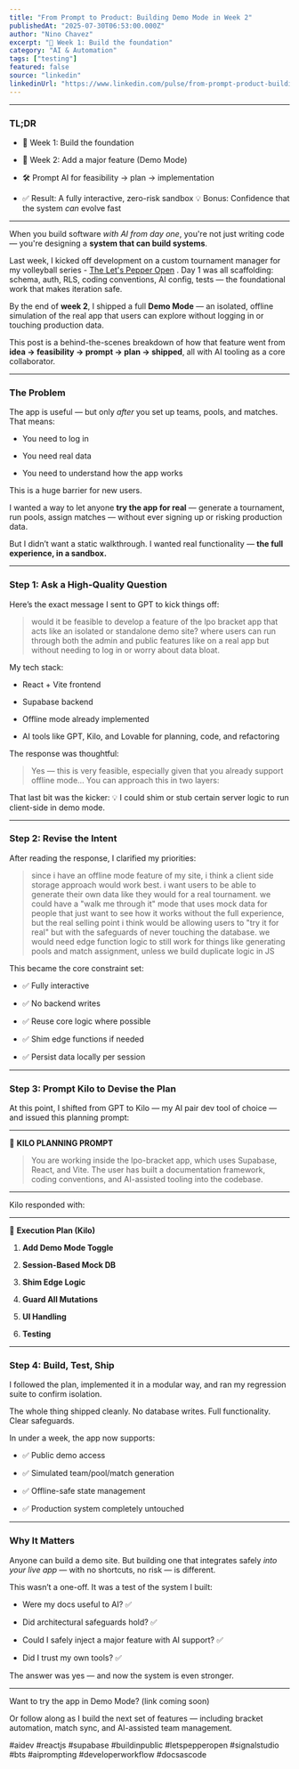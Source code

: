 ```yaml
---
title: "From Prompt to Product: Building Demo Mode in Week 2"
publishedAt: "2025-07-30T06:53:00.000Z"
author: "Nino Chavez"
excerpt: "🧱 Week 1: Build the foundation"
category: "AI & Automation"
tags: ["testing"]
featured: false
source: "linkedin"
linkedinUrl: "https://www.linkedin.com/pulse/from-prompt-product-building-demo-mode-week-2-nino-chavez-uzdic"
---
```


* * *

### TL;DR

-   🧱 Week 1: Build the foundation
    
-   🚧 Week 2: Add a major feature (Demo Mode)
    
-   🛠 Prompt AI for feasibility → plan → implementation
    
-   ✅ Result: A fully interactive, zero-risk sandbox 💡 Bonus: Confidence that the system *can* evolve fast
    

* * *

When you build software *with AI from day one*, you're not just writing code — you're designing a **system that can build systems**.

Last week, I kicked off development on a custom tournament manager for my volleyball series - [The Let's Pepper Open](https://www.letspepper.com/) . Day 1 was all scaffolding: schema, auth, RLS, coding conventions, AI config, tests — the foundational work that makes iteration safe.

By the end of **week 2**, I shipped a full **Demo Mode** — an isolated, offline simulation of the real app that users can explore without logging in or touching production data.

This post is a behind-the-scenes breakdown of how that feature went from **idea → feasibility → prompt → plan → shipped**, all with AI tooling as a core collaborator.

* * *

### The Problem

The app is useful — but only *after* you set up teams, pools, and matches. That means:

-   You need to log in
    
-   You need real data
    
-   You need to understand how the app works
    

This is a huge barrier for new users.

I wanted a way to let anyone **try the app for real** — generate a tournament, run pools, assign matches — without ever signing up or risking production data.

But I didn’t want a static walkthrough. I wanted real functionality — **the full experience, in a sandbox.**

* * *

### Step 1: Ask a High-Quality Question

Here’s the exact message I sent to GPT to kick things off:

> would it be feasible to develop a feature of the lpo bracket app that acts like an isolated or standalone demo site? where users can run through both the admin and public features like on a real app but without needing to log in or worry about data bloat.

My tech stack:

-   React + Vite frontend
    
-   Supabase backend
    
-   Offline mode already implemented
    
-   AI tools like GPT, Kilo, and Lovable for planning, code, and refactoring
    

The response was thoughtful:

> Yes — this is very feasible, especially given that you already support offline mode... You can approach this in two layers:

That last bit was the kicker: 💡 I could shim or stub certain server logic to run client-side in demo mode.

* * *

### Step 2: Revise the Intent

After reading the response, I clarified my priorities:

> since i have an offline mode feature of my site, i think a client side storage approach would work best. i want users to be able to generate their own data like they would for a real tournament. we could have a "walk me through it" mode that uses mock data for people that just want to see how it works without the full experience, but the real selling point i think would be allowing users to "try it for real" but with the safeguards of never touching the database. we would need edge function logic to still work for things like generating pools and match assignment, unless we build duplicate logic in JS

This became the core constraint set:

-   ✅ Fully interactive
    
-   ✅ No backend writes
    
-   ✅ Reuse core logic where possible
    
-   ✅ Shim edge functions if needed
    
-   ✅ Persist data locally per session
    

* * *

### Step 3: Prompt Kilo to Devise the Plan

At this point, I shifted from GPT to Kilo — my AI pair dev tool of choice — and issued this planning prompt:

* * *

🧠 **KILO PLANNING PROMPT**

> You are working inside the lpo-bracket app, which uses Supabase, React, and Vite. The user has built a documentation framework, coding conventions, and AI-assisted tooling into the codebase.

* * *

Kilo responded with:

* * *

🧩 **Execution Plan (Kilo)**

1.  **Add Demo Mode Toggle**
    
2.  **Session-Based Mock DB**
    
3.  **Shim Edge Logic**
    
4.  **Guard All Mutations**
    
5.  **UI Handling**
    
6.  **Testing**
    

* * *

### Step 4: Build, Test, Ship

I followed the plan, implemented it in a modular way, and ran my regression suite to confirm isolation.

The whole thing shipped cleanly. No database writes. Full functionality. Clear safeguards.

In under a week, the app now supports:

-   ✅ Public demo access
    
-   ✅ Simulated team/pool/match generation
    
-   ✅ Offline-safe state management
    
-   ✅ Production system completely untouched
    

* * *

### Why It Matters

Anyone can build a demo site. But building one that integrates safely *into your live app* — with no shortcuts, no risk — is different.

This wasn’t a one-off. It was a test of the system I built:

-   Were my docs useful to AI? ✅
    
-   Did architectural safeguards hold? ✅
    
-   Could I safely inject a major feature with AI support? ✅
    
-   Did I trust my own tools? ✅
    

The answer was yes — and now the system is even stronger.

* * *

Want to try the app in Demo Mode? (link coming soon)

Or follow along as I build the next set of features — including bracket automation, match sync, and AI-assisted team management.

#aidev #reactjs #supabase #buildinpublic #letspepperopen #signalstudio #bts #aiprompting #developerworkflow #docsascode